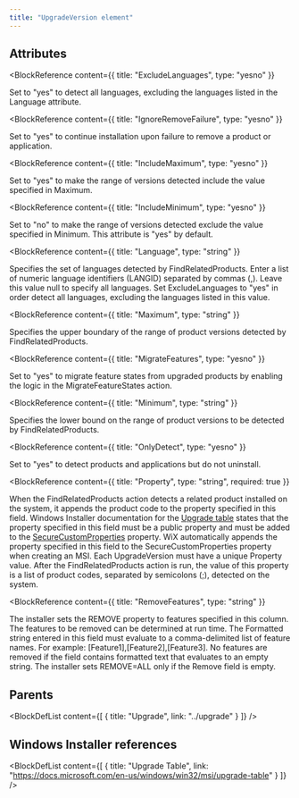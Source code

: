 ```yaml
---
title: "UpgradeVersion element"
---
```






## Attributes

<BlockWrapper>

  <BlockReference
    content={{
      title: "ExcludeLanguages",
      type: "yesno"
    }}
  >
  Set to "yes" to detect all languages, excluding the languages listed in the Language attribute.
  </BlockReference>

  <BlockReference
    content={{
      title: "IgnoreRemoveFailure",
      type: "yesno"
    }}
  >
  Set to "yes" to continue installation upon failure to remove a product or application.
  </BlockReference>

  <BlockReference
    content={{
      title: "IncludeMaximum",
      type: "yesno"
    }}
  >
  Set to "yes" to make the range of versions detected include the value specified in Maximum.
  </BlockReference>

  <BlockReference
    content={{
      title: "IncludeMinimum",
      type: "yesno"
    }}
  >
  Set to "no" to make the range of versions detected exclude the value specified in Minimum. This attribute is "yes" by default.
  </BlockReference>

  <BlockReference
    content={{
      title: "Language",
      type: "string"
    }}
  >
  Specifies the set of languages detected by FindRelatedProducts. Enter a list of numeric language identifiers (LANGID) separated by commas (,). Leave this value null to specify all languages. Set ExcludeLanguages to "yes" in order detect all languages, excluding the languages listed in this value.
  </BlockReference>

  <BlockReference
    content={{
      title: "Maximum",
      type: "string"
    }}
  >
  Specifies the upper boundary of the range of product versions detected by FindRelatedProducts.
  </BlockReference>

  <BlockReference
    content={{
      title: "MigrateFeatures",
      type: "yesno"
    }}
  >
  Set to "yes" to migrate feature states from upgraded products by enabling the logic in the MigrateFeatureStates action.
  </BlockReference>

  <BlockReference
    content={{
      title: "Minimum",
      type: "string"
    }}
  >
  Specifies the lower bound on the range of product versions to be detected by FindRelatedProducts.
  </BlockReference>

  <BlockReference
    content={{
      title: "OnlyDetect",
      type: "yesno"
    }}
  >
  Set to "yes" to detect products and applications but do not uninstall.
  </BlockReference>

  <BlockReference
    content={{
      title: "Property",
      type: "string",
      required: true
    }}
  >
  When the FindRelatedProducts action detects a related product installed on the system, it appends the product code to the property specified in this field. Windows Installer documentation for the [Upgrade table](https://learn.microsoft.com/en-us/windows/win32/msi/upgrade-table) states that the property specified in this field must be a public property and must be added to the [SecureCustomProperties](http://msdn.microsoft.com/library/aa371571.aspx) property. WiX automatically appends the property specified in this field to the SecureCustomProperties property when creating an MSI. Each UpgradeVersion must have a unique Property value. After the FindRelatedProducts action is run, the value of this property is a list of product codes, separated by semicolons (;), detected on the system.
  </BlockReference>

  <BlockReference
    content={{
      title: "RemoveFeatures",
      type: "string"
    }}
  >
  The installer sets the REMOVE property to features specified in this column. The features to be removed can be determined at run time. The Formatted string entered in this field must evaluate to a comma-delimited list of feature names. For example: [Feature1],[Feature2],[Feature3]. No features are removed if the field contains formatted text that evaluates to an empty string. The installer sets REMOVE=ALL only if the Remove field is empty.
  </BlockReference>

</BlockWrapper>


## Parents

<BlockDefList content={[
    {
      title: "Upgrade",
      link: "../upgrade"
    }
  ]}
/>

## Windows Installer references

<BlockDefList content={[
    {
      title: "Upgrade Table",
      link: "https://docs.microsoft.com/en-us/windows/win32/msi/upgrade-table"
    }
  ]}
/>
